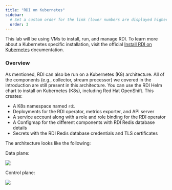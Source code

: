 ```yaml
---
title: "RDI on Kubernetes"
sidebar:
  # Set a custom order for the link (lower numbers are displayed higher up)
  order: 3 
---
```


<Aside>
This lab will be using VMs to install, run, and manage RDI. To learn more about a Kubernetes specific installation, visit the official <a href="https://redis.io/docs/latest/integrate/redis-data-integration/installation/install-k8s/" target="_blank">Install RDI on Kubernetes</a> documentation. 
</Aside>

### Overview

As mentioned, RDI can also be run on a Kubernetes (K8) architecture. All of the components (e.g., collector, stream processor) we covered in the introduction are still present in this architecture. You can use the RDI Helm chart to install on Kubernetes (K8s), including Red Hat OpenShift. This creates:

- A K8s namespace named `rdi`
- Deployments for the RDI operator, metrics exporter, and API server
- A service account along with a role and role binding for the RDI operator
- A Configmap for the different components with RDI Redis database details
- Secrets with the RDI Redis database credentials and TLS certificates

The architecture looks like the following: 

Data plane:
<div class="image-center"><img src="/doc/assets/k8-dataplane.svg"/></div>

Control plane:
<div class="image-center"><img src="/doc/assets/k8-controlplane.svg"/></div>



